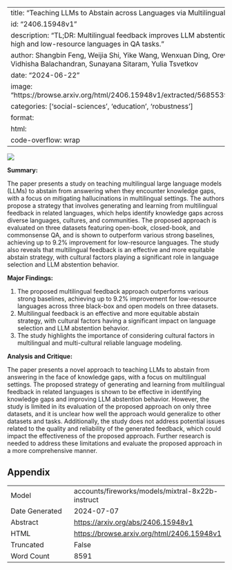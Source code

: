 
---
title: "Teaching LLMs to Abstain across Languages via Multilingual Feedback"
id: "2406.15948v1"
description: "TL;DR: Multilingual feedback improves LLM abstention, reducing performance gaps between high and low-resource languages in QA tasks."
author: Shangbin Feng, Weijia Shi, Yike Wang, Wenxuan Ding, Orevaoghene Ahia, Shuyue Stella Li, Vidhisha Balachandran, Sunayana Sitaram, Yulia Tsvetkov
date: "2024-06-22"
image: "https://browse.arxiv.org/html/2406.15948v1/extracted/5685539/latex/figures/teaser_side_by_side.png"
categories: ['social-sciences', 'education', 'robustness']
format:
  html:
    code-overflow: wrap
---

![](https://browse.arxiv.org/html/2406.15948v1/extracted/5685539/latex/figures/teaser_side_by_side.png)

**Summary:**

The paper presents a study on teaching multilingual large language models (LLMs) to abstain from answering when they encounter knowledge gaps, with a focus on mitigating hallucinations in multilingual settings. The authors propose a strategy that involves generating and learning from multilingual feedback in related languages, which helps identify knowledge gaps across diverse languages, cultures, and communities. The proposed approach is evaluated on three datasets featuring open-book, closed-book, and commonsense QA, and is shown to outperform various strong baselines, achieving up to 9.2% improvement for low-resource languages. The study also reveals that multilingual feedback is an effective and more equitable abstain strategy, with cultural factors playing a significant role in language selection and LLM abstention behavior.

**Major Findings:**

1. The proposed multilingual feedback approach outperforms various strong baselines, achieving up to 9.2% improvement for low-resource languages across three black-box and open models on three datasets.
2. Multilingual feedback is an effective and more equitable abstain strategy, with cultural factors having a significant impact on language selection and LLM abstention behavior.
3. The study highlights the importance of considering cultural factors in multilingual and multi-cultural reliable language modeling.

**Analysis and Critique:**

The paper presents a novel approach to teaching LLMs to abstain from answering in the face of knowledge gaps, with a focus on multilingual settings. The proposed strategy of generating and learning from multilingual feedback in related languages is shown to be effective in identifying knowledge gaps and improving LLM abstention behavior. However, the study is limited in its evaluation of the proposed approach on only three datasets, and it is unclear how well the approach would generalize to other datasets and tasks. Additionally, the study does not address potential issues related to the quality and reliability of the generated feedback, which could impact the effectiveness of the proposed approach. Further research is needed to address these limitations and evaluate the proposed approach in a more comprehensive manner.

## Appendix

|          |          |
|----------|----------|
| Model     | accounts/fireworks/models/mixtral-8x22b-instruct       |
| Date Generated     | 2024-07-07       |
| Abstract | [https://arxiv.org/abs/2406.15948v1](https://arxiv.org/abs/2406.15948v1)        |
| HTML     | [https://browse.arxiv.org/html/2406.15948v1](https://browse.arxiv.org/html/2406.15948v1)       |
| Truncated       | False       |
| Word Count       | 8591       |
